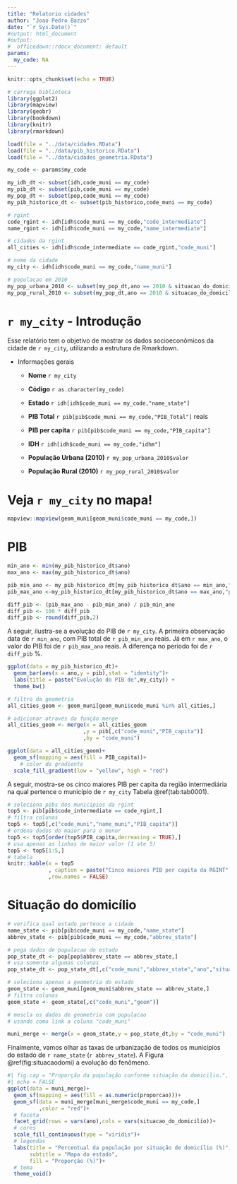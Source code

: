 ```yaml
---
title: "Relatorio cidades"
author: "Joao Pedro Bazzo"
date: "`r Sys.Date()`"
#output: html_document
#output: 
#  officedown::rdocx_document: default
params:
  my_code: NA
---
```


```r
knitr::opts_chunk$set(echo = TRUE)
```

```r
# carrega biblioteca
library(ggplot2)
library(mapview)
library(geobr)
library(bookdown)
library(knitr)
library(rmarkdown)
```

```r
load(file = "../data/cidades.RData")
load(file = "../data/pib_historico.RData")
load(file = "../data/cidades_geometria.RData")
```

```r
my_code <- params$my_code

my_idh_dt <- subset(idh,code_muni == my_code)
my_pib_dt <- subset(pib,code_muni == my_code)
my_pop_dt <- subset(pop,code_muni == my_code)
my_pib_historico_dt <- subset(pib_historico,code_muni == my_code)

# rgint 
code_rgint <- idh[idh$code_muni == my_code,"code_intermediate"]
name_rgint <- idh[idh$code_muni == my_code,"name_intermediate"]

# cidades da rgint
all_cities <- idh[idh$code_intermediate == code_rgint,"code_muni"]

# nome da cidade
my_city <- idh[idh$code_muni == my_code,"name_muni"]

# populacao em 2010
my_pop_urbana_2010 <- subset(my_pop_dt,ano == 2010 & situacao_do_domicilio == "Urbana")
my_pop_rural_2010 <- subset(my_pop_dt,ano == 2010 & situacao_do_domicilio == "Rural")
```

# `r my_city` - Introdução 

Esse relatório tem o objetivo de mostrar os dados socioeconômicos da cidade de `r my_city`, utilizando a estrutura de Rmarkdown.

-   Informações gerais
    -   **Nome** `r my_city`

    -   **Código** `r as.character(my_code)`

    -   **Estado** `r idh[idh$code_muni == my_code,"name_state"]`

    -   **PIB Total** `r pib[pib$code_muni == my_code,"PIB_Total"]` reais

    -   **PIB per capita** `r pib[pib$code_muni == my_code,"PIB_capita"]`

    -   **IDH** `r idh[idh$code_muni == my_code,"idhm"]`

    -   **População Urbana (2010)** `r my_pop_urbana_2010$valor`

    -   **População Rural (2010)** `r my_pop_rural_2010$valor`

# Veja `r my_city` no mapa!

```r

mapview::mapview(geom_muni[geom_muni$code_muni == my_code,])
```

# PIB

```r
min_ano <- min(my_pib_historico_dt$ano)
max_ano <- max(my_pib_historico_dt$ano)

pib_min_ano <- my_pib_historico_dt[my_pib_historico_dt$ano == min_ano,"pib"]
pib_max_ano <-my_pib_historico_dt[my_pib_historico_dt$ano == max_ano,"pib"]

diff_pib <- (pib_max_ano - pib_min_ano) / pib_min_ano
diff_pib <- 100 * diff_pib
diff_pib <- round(diff_pib,2)
```

A seguir, ilustra-se a evolução do PIB de `r my_city`. A primeira observação data de `r min_ano`, com PIB total de `r pib_min_ano` reais. Já em `r max_ano`, o valor do PIB foi de `r pib_max_ano` reais. A diferença no período foi de `r diff_pib` %.

```r
ggplot(data = my_pib_historico_dt)+
  geom_bar(aes(x = ano,y = pib),stat = "identity")+
  labs(title = paste("Evolução do PIB de",my_city)) +
  theme_bw()
```

```r
# filtro da geometria
all_cities_geom <- geom_muni[geom_muni$code_muni %in% all_cities,]

# adicionar através da função merge
all_cities_geom <- merge(x = all_cities_geom
                        ,y = pib[,c("code_muni","PIB_capita")]
                        ,by = "code_muni")
```

```r
ggplot(data = all_cities_geom)+
  geom_sf(mapping = aes(fill = PIB_capita))+
    # color do gradiente
  scale_fill_gradient(low = "yellow", high = "red")
```

A seguir, mostra-se os cinco maiores PIB per capita da região intermediária na qual pertence o município de `r my_city` Tabela \@ref(tab:tab0001).

```r
# seleciona pibs dos municipios da rgint
top5 <- pib[pib$code_intermediate == code_rgint,]
# filtra colunas
top5 <- top5[,c("code_muni","name_muni","PIB_capita")]
# ordena dados do maior para o menor
top5 <- top5[order(top5$PIB_capita,decreasing = TRUE),]
# usa apenas as linhas de maior valor (1 ate 5)
top5 <- top5[1:5,]
# tabela
knitr::kable(x = top5
             , caption = paste("Cinco maiores PIB per capita da RGINT",name_rgint,".")
             ,row.names = FALSE)
```

# Situação do domicílio

```r
# verifica qual estado pertence a cidade
name_state <- pib[pib$code_muni == my_code,"name_state"]
abbrev_state <- pib[pib$code_muni == my_code,"abbrev_state"]

# pega dados de populacao do estado
pop_state_dt <- pop[pop$abbrev_state == abbrev_state,]
# usa somente algumas colunas
pop_state_dt <- pop_state_dt[,c("code_muni","abbrev_state","ano","situacao_do_domicilio","proporcao")]

# seleciona apenas a geometria do estado
geom_state <- geom_muni[geom_muni$abbrev_state == abbrev_state,]
# filtra colunas
geom_state <- geom_state[,c("code_muni","geom")]

# mescla os dados de geometria com populacao
# usando como link a coluna "code_muni"

muni_merge <- merge(x = geom_state,y = pop_state_dt,by = "code_muni")
```

Finalmente, vamos olhar as taxas de urbanização de todos os municípios do estado de `r name_state` (`r abbrev_state`). A Figura \@ref(fig:situacaodomi) a evolução do fenômeno.

```r
#| fig.cap = "Proporção da população conforme situação do domicilio.",
#| echo = FALSE
ggplot(data = muni_merge)+
  geom_sf(mapping = aes(fill = as.numeric(proporcao)))+
  geom_sf(data = muni_merge[muni_merge$code_muni == my_code,]
          ,color = "red")+
  # faceta
  facet_grid(rows = vars(ano),cols = vars(situacao_do_domicilio))+
  # cores
  scale_fill_continuous(type = "viridis")+
  # legendas
  labs(title = "Percentual da população por situação de domicílio (%)",
       subtitle = "Mapa do estado",
       fill = "Proporção (%)")+
  # tema
  theme_void()
```
